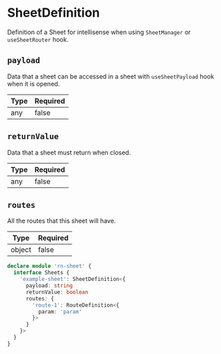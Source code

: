 # SheetDefinition

Definition of a Sheet for intellisense when using `SheetManager` or `useSheetRouter` hook.

## `payload`

Data that a sheet can be accessed in a sheet with `useSheetPayload` hook when it is opened.

| Type | Required |
| ---- | -------- |
| any  | false    |

## `returnValue`

Data that a sheet must return when closed.

| Type | Required |
| ---- | -------- |
| any  | false    |

## `routes`

All the routes that this sheet will have.

| Type   | Required |
| ------ | -------- |
| object | false    |

```ts
declare module 'rn-sheet' {
  interface Sheets {
    'example-sheet': SheetDefinition<{
      payload: string
      returnValue: boolean
      routes: {
        'route-1': RouteDefinition<{
          param: 'param'
        }>
      }
    }>
  }
}
```
